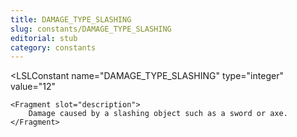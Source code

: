 ```yaml
---
title: DAMAGE_TYPE_SLASHING
slug: constants/DAMAGE_TYPE_SLASHING
editorial: stub
category: constants
---
```


<LSLConstant
	name="DAMAGE_TYPE_SLASHING"
	type="integer"
	value="12"
>
	<Fragment slot="description">
		Damage caused by a slashing object such as a sword or axe.
	</Fragment>
</LSLConstant>

